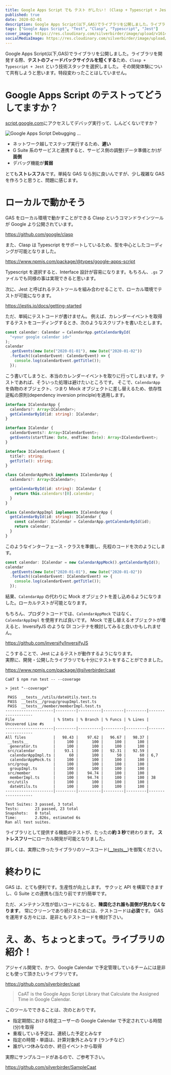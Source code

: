 ```yaml
---
title: Google Apps Script でも テスト がしたい！ (Clasp + Typescript + Jest)
published: true
date: 2020-02-01
description: Google Apps Script(以下,GAS)でライブラリを公開しました。ライブラリを開発する際、テストのフィードバックサイクルを短くするため、`Clasp + Typescript + Jest` という技術スタックを選択しました。その開発体験について共有しようと思います。特段変わったことはしていません。
tags: ["Google Apps Script", "Test", "Clasp", "Typescript", "Jest"]
cover_image: https://res.cloudinary.com/silverbirder/image/upload/v1614431246/silver-birder.github.io/blog/google_apps_script_and_typescript_and_jest.png
socialMediaImage: https://res.cloudinary.com/silverbirder/image/upload/v1614431246/silver-birder.github.io/blog/google_apps_script_and_typescript_and_jest.png
---
```



Google Apps Script(以下,GAS)でライブラリを公開しました。ライブラリを開発する際、**テストのフィードバックサイクルを短くする**ため、`Clasp + Typescript + Jest` という技術スタックを選択しました。
その開発体験について共有しようと思います。特段変わったことはしていません。

# Google Apps Script のテストってどうしてますか？

[script.google.com](https://script.google.com/)にアクセスしてデバッグ実行って、しんどくないですか？

<Image
  src="https://res.cloudinary.com/silverbirder/image/upload/v1614431285/silver-birder.github.io/blog/google_apps_script_debugging.png"
  width={930}
  height={632}
  layout="constrained"
  alt="Google Apps Script Debugging ..."
/>

- ネットワーク越しでステップ実行するため、**遅い**
- G Suite 系のサービスと連携すると、サービス側の調整(データ準備とか)が**面倒**
- デバッグ機能が**貧弱**

とても**ストレスフル**です。単純な GAS なら別に良いんですが、少し複雑な GAS を作ろうと思うと、問題に感じます。

# ローカルで動かそう

GAS をローカル環境で動かすことができる Clasp というコマンドラインツールが Google より公開されています。

https://github.com/google/clasp

また、Clasp は Typescript をサポートしているため、型を中心としたコーディングが可能となりました。

https://www.npmjs.com/package/@types/google-apps-script

Typescript を選択すると、Interface 設計が容易になります。もちろん、`.gs` ファイルでも同様の事は実現できると思います。

次に、Jest と呼ばれるテストツールを組み合わせることで、ローカル環境でテストが可能になります。

https://jestjs.io/docs/getting-started

ただ、単純にテストコードが書けません。
例えば、カレンダーイベントを取得するテストをコーディングするとき、次のようなスクリプトを書いたとします。

```typescript
const calendar: Calendar = CalendarApp.getCalendarById(
  "<your google calendar id>"
);
calendar
  .getEvents(new Date("2020-01-01"), new Date("2020-01-02"))
  .forEach((calendarEvent: CalendarEvent) => {
    console.log(calendarEvent.getTitle());
  });
```

こう書いてしまうと、本当のカレンダーイベントを取りに行ってしまいます。テストであれば、そういった処理は避けたいところです。
そこで、`CalendarApp` を偽物のオブジェクト、つまり Mock オブジェクトに差し替えるため、依存性逆転の原則(dependency inversion principle)を適用します。

```typescript
interface ICalendarApp {
  calendars?: Array<ICalendar>;
  getCalendarById(id: string): ICalendar;
}

interface ICalendar {
  calendarEvents?: Array<ICalendarEvent>;
  getEvents(startTime: Date, endTime: Date): Array<ICalendarEvent>;
}

interface ICalendarEvent {
  title?: string;
  getTitle(): string;
}

class CalendarAppMock implements ICalendarApp {
  calendars?: Array<ICalendar>;

  getCalendarById(id: string): ICalendar {
    return this.calendars![0].calendar;
  }
}

class CalendarAppImpl implements ICalendarApp {
  getCalendarById(id: string): ICalendar {
    const calendar: ICalendar = CalendarApp.getCalendarById(id);
    return calendar;
  }
}
```

このようなインターフェース・クラスを準備し、先程のコードを次のようにします。

```typescript
const calendar: ICalendar = new CalendarAppMock().getCalendarById();
calendar
  .getEvents(new Date("2020-01-01"), new Date("2020-01-02"))
  .forEach((calendarEvent: ICalendarEvent) => {
    console.log(calendarEvent.getTitle());
  });
```

結果、`CalendarApp` の代わりに Mock オブジェクトを差し込めるようになりました。ローカルテストが可能となります。

もちろん、プロダクトコードでは、`CalendarAppMock` ではなく、 `CalendarAppImpl` を使用すれば良いです。
Mock で差し替えるオブジェクトが増えると、InversifyJS のような DI コンテナを検討してみると良いかもしれません。

https://github.com/inversify/InversifyJS

こうすることで、Jest によるテストが動作するようになります。  
実際に、開発・公開したライブラリでも十分にテストをすることができました。

https://www.npmjs.com/package/@silverbirder/caat

```shell
CaAT $ npm run test -- --coverage

> jest "--coverage"

 PASS  __tests__/utils/dateUtils.test.ts
 PASS  __tests__/group/groupImpl.test.ts
 PASS  __tests__/member/memberImpl.test.ts
---------------------|---------|----------|---------|---------|-------------------
File                 | % Stmts | % Branch | % Funcs | % Lines | Uncovered Line #s
---------------------|---------|----------|---------|---------|-------------------
All files            |   98.43 |    97.62 |   96.67 |   98.37 |
 __tests__           |     100 |      100 |     100 |     100 |
  generator.ts       |     100 |      100 |     100 |     100 |
 src/calendar        |    93.1 |      100 |   92.31 |   92.59 |
  calendarAppImpl.ts |      60 |      100 |      50 |      60 | 6,7
  calendarAppMock.ts |     100 |      100 |     100 |     100 |
 src/group           |     100 |      100 |     100 |     100 |
  groupImpl.ts       |     100 |      100 |     100 |     100 |
 src/member          |     100 |    94.74 |     100 |     100 |
  memberImpl.ts      |     100 |    94.74 |     100 |     100 | 38
 src/utils           |     100 |      100 |     100 |     100 |
  dateUtils.ts       |     100 |      100 |     100 |     100 |
---------------------|---------|----------|---------|---------|-------------------

Test Suites: 3 passed, 3 total
Tests:       23 passed, 23 total
Snapshots:   0 total
Time:        2.826s, estimated 6s
Ran all test suites.
```

ライブラリとして提供する機能のテストが、たったの**約 3 秒**で終わります。
**ストレスフリー**にローカル開発が可能となりました。

詳しくは、実際に作ったライブラリのソースコード([\_\_tests\_\_](https://github.com/silverbirder/CaAT/tree/master/__tests__))を御覧ください。

# 終わりに

GAS は、とても便利です。生産性が向上します。
サクッと API を構築できますし、G Suite との連携も(当たり前ですが)簡単です。

ただ、メンテナンス性が低いコードになると、**陳腐化され誰も面倒が見れなくなります**。
常にクリーンであり続けるためには、テストコードは**必須**です。
GAS を運用する方々には、是非ともテストコードを検討下さい。

# え、あ、ちょっとまって。ライブラリの紹介！

アジャイル開発で、かつ、Google Calendar で予定管理しているチームには是非とも使って頂きたいライブラリです。

https://github.com/silverbirder/caat

> CaAT is the Google Apps Script Library that Calculate the Assigned Time in Google Calendar.

このツールでできることは、次のとおりです。

- 指定期間における特定ユーザーの Google Calendar で予定されている時間(分)を取得
- 重複している予定は、連続した予定とみなす
- 指定の時間・単語は、計算対象外とみなす (ランチなど）
- 誰がいつ休みなのか、終日イベントから取得

実際にサンプルコードがあるので、ご参考下さい。

https://github.com/silverbirder/SampleCaat
